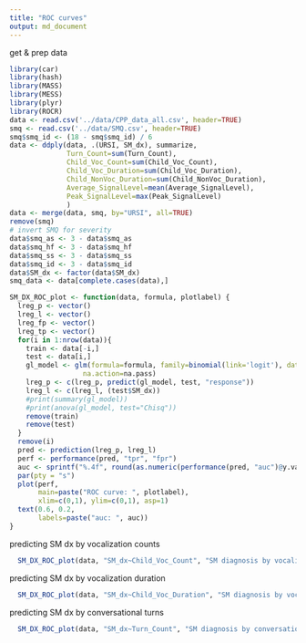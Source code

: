 ```yaml
---
title: "ROC curves"
output: md_document
---
```


get & prep data
```r
library(car)
library(hash)
library(MASS)
library(MESS)
library(plyr)
library(ROCR)
data <- read.csv('../data/CPP_data_all.csv', header=TRUE)
smq <- read.csv('../data/SMQ.csv', header=TRUE)
smq$smq_id <- (18 - smq$smq_id) / 6
data <- ddply(data, .(URSI, SM_dx), summarize,
              Turn_Count=sum(Turn_Count),
              Child_Voc_Count=sum(Child_Voc_Count),
              Child_Voc_Duration=sum(Child_Voc_Duration),
              Child_NonVoc_Duration=sum(Child_NonVoc_Duration),
              Average_SignalLevel=mean(Average_SignalLevel),
              Peak_SignalLevel=max(Peak_SignalLevel)
              )
data <- merge(data, smq, by="URSI", all=TRUE)
remove(smq)
# invert SMQ for severity
data$smq_as <- 3 - data$smq_as
data$smq_hf <- 3 - data$smq_hf
data$smq_ss <- 3 - data$smq_ss
data$smq_id <- 3 - data$smq_id
data$SM_dx <- factor(data$SM_dx)
smq_data <- data[complete.cases(data),]
```

```r
SM_DX_ROC_plot <- function(data, formula, plotlabel) {
  lreg_p <- vector()
  lreg_l <- vector()
  lreg_fp <- vector()
  lreg_tp <- vector()
  for(i in 1:nrow(data)){
    train <- data[-i,]
    test <- data[i,]
    gl_model <- glm(formula=formula, family=binomial(link='logit'), data=train,
                  na.action=na.pass)
    lreg_p <- c(lreg_p, predict(gl_model, test, "response"))
    lreg_l <- c(lreg_l, (test$SM_dx))
    #print(summary(gl_model))
    #print(anova(gl_model, test="Chisq"))
    remove(train)
    remove(test)
  }
  remove(i)
  pred <- prediction(lreg_p, lreg_l)
  perf <- performance(pred, "tpr", "fpr")
  auc <- sprintf("%.4f", round(as.numeric(performance(pred, "auc")@y.values), 4))
  par(pty = "s")
  plot(perf,
       main=paste("ROC curve: ", plotlabel),
       xlim=c(0,1), ylim=c(0,1), asp=1)
  text(0.6, 0.2,
       labels=paste("auc: ", auc))
}
```

predicting SM dx by vocalization counts
```r
  SM_DX_ROC_plot(data, "SM_dx~Child_Voc_Count", "SM diagnosis by vocalization count")
```

predicting SM dx by vocalization duration
```r
  SM_DX_ROC_plot(data, "SM_dx~Child_Voc_Duration", "SM diagnosis by vocalization duration")
```

predicting SM dx by conversational turns
```r
  SM_DX_ROC_plot(data, "SM_dx~Turn_Count", "SM diagnosis by conversational turn count")
```